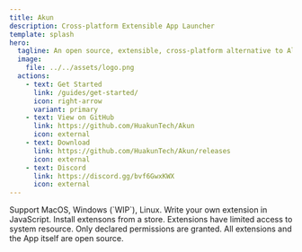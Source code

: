 ```yaml
---
title: Akun
description: Cross-platform Extensible App Launcher
template: splash
hero:
  tagline: An open source, extensible, cross-platform alternative to Alfred and Raycast
  image:
    file: ../../assets/logo.png
  actions:
    - text: Get Started
      link: /guides/get-started/
      icon: right-arrow
      variant: primary
    - text: View on GitHub
      link: https://github.com/HuakunTech/Akun
      icon: external
    - text: Download
      link: https://github.com/HuakunTech/Akun/releases
      icon: external
    - text: Discord
      link: https://discord.gg/bvf6GwxKWX
      icon: external
---
```



<CardGrid stagger>
  <Card title="Cross-Platform" icon="linux">
    Support MacOS, Windows (`WIP`), Linux.
  </Card>
  <Card title="Extensible" icon="puzzle">
    Write your own extension in JavaScript. Install extensons from a store.
  </Card>
  <Card title="Extension Permission Management">
    Extensions have limited access to system resource. Only declared permissions are granted.
  </Card>
  <Card title="Open Source">All extensions and the App itself are open source.</Card>
</CardGrid>
